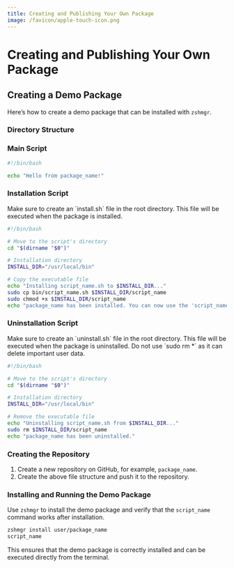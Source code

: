 ```yaml
---
title: Creating and Publishing Your Own Package
image: /favicon/apple-touch-icon.png
---
```



# Creating and Publishing Your Own Package

## Creating a Demo Package

Here’s how to create a demo package that can be installed with `zshmgr`.

### Directory Structure

<FileTree>
  <FileTree.Folder name="package_name" defaultOpen>
    <FileTree.Folder name="bin" defaultOpen>
      <FileTree.File name="script_name.sh" />
    </FileTree.Folder>
    <FileTree.File name="README.md" />
    <FileTree.File name="install.sh" />
    <FileTree.File name="uninstall.sh" />
  </FileTree.Folder>
</FileTree>

### Main Script
```bash filename="bin/script_name.sh"
#!/bin/bash

echo "Hello from package_name!"
```

### Installation Script
<Callout type="warning" emoji="⚠️">
  Make sure to create an `install.sh` file in the root directory. This file will be executed when the package is installed.
</Callout>

```bash filename="install.sh"
#!/bin/bash

# Move to the script's directory
cd "$(dirname "$0")"

# Installation directory
INSTALL_DIR="/usr/local/bin"

# Copy the executable file
echo "Installing script_name.sh to $INSTALL_DIR..."
sudo cp bin/script_name.sh $INSTALL_DIR/script_name
sudo chmod +x $INSTALL_DIR/script_name
echo "package_name has been installed. You can now use the 'script_name' command."
```

### Uninstallation Script

<Callout type="warning" emoji="⚠️">
  Make sure to create an `uninstall.sh` file in the root directory. This file will be executed when the package is uninstalled.
</Callout>

<Callout type="error" emoji="️🚫">
  Do not use `sudo rm *` as it can delete important user data.
</Callout>

```bash filename="uninstall.sh"
#!/bin/bash

# Move to the script's directory
cd "$(dirname "$0")"

# Installation directory
INSTALL_DIR="/usr/local/bin"

# Remove the executable file
echo "Uninstalling script_name.sh from $INSTALL_DIR..."
sudo rm $INSTALL_DIR/script_name
echo "package_name has been uninstalled."
```

### Creating the Repository

1. Create a new repository on GitHub, for example, `package_name`.
2. Create the above file structure and push it to the repository.

### Installing and Running the Demo Package

Use `zshmgr` to install the demo package and verify that the `script_name` command works after installation.

```bash
zshmgr install user/package_name
script_name
```

This ensures that the demo package is correctly installed and can be executed directly from the terminal.